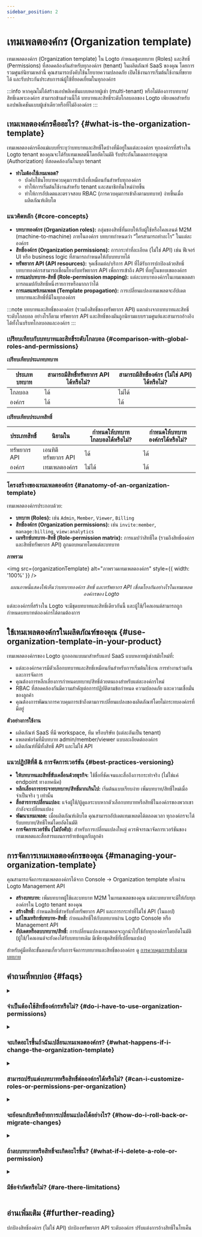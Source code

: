 ```yaml
---
sidebar_position: 2
---
```



# เทมเพลตองค์กร (Organization template)

<CloudLink to="/organization-template">เทมเพลตองค์กร (Organization template)</CloudLink> ใน Logto
กำหนดชุดบทบาท (Roles) และสิทธิ์ (Permissions) ที่สอดคล้องกันสำหรับทุกองค์กร (tenant) ในผลิตภัณฑ์
SaaS ของคุณ โดยการรวมศูนย์นิยามเหล่านี้ คุณสามารถบังคับใช้นโยบายความปลอดภัย
เปิดใช้งานการเริ่มต้นใช้งานที่ขยายได้ และรับประกันประสบการณ์ผู้ใช้ที่ยอดเยี่ยมในทุกองค์กร

:::info
หากคุณไม่ได้สร้างแอปพลิเคชันแบบหลายผู้เช่า (multi-tenant) หรือไม่ต้องการบทบาท/สิทธิ์เฉพาะองค์กร สามารถข้ามส่วนนี้ได้ บทบาทและสิทธิ์ระดับโกลบอลของ Logto เพียงพอสำหรับแอปพลิเคชันแบบผู้เช่าเดียวหรือที่ไม่อิงองค์กร
:::

## เทมเพลตองค์กรคืออะไร? \{#what-is-the-organization-template}

เทมเพลตองค์กรคือแม่แบบที่ระบุว่าบทบาทและสิทธิ์ใดบ้างที่มีอยู่ในแต่ละองค์กร ทุกองค์กรที่สร้างใน Logto tenant ของคุณจะได้รับเทมเพลตนี้โดยอัตโนมัติ รับประกันโมเดลการอนุญาต (Authorization) ที่สอดคล้องกันในทุก tenant

- **ทำไมต้องใช้เทมเพลต?**
  - บังคับใช้นโยบายควบคุมการเข้าถึงที่เหมือนกันสำหรับทุกองค์กร
  - ทำให้การเริ่มต้นใช้งานสำหรับ tenant และสมาชิกทีมใหม่ง่ายขึ้น
  - ทำให้การอัปเดตและตรวจสอบ RBAC (การควบคุมการเข้าถึงตามบทบาท) ง่ายขึ้นเมื่อผลิตภัณฑ์เติบโต

### แนวคิดหลัก \{#core-concepts}

- **บทบาทองค์กร (Organization roles):** กลุ่มของสิทธิ์ที่มอบให้กับผู้ใช้หรือไคลเอนต์ M2M (machine-to-machine) ภายในองค์กร บทบาทกำหนดว่า “ใครสามารถทำอะไร” ในแต่ละองค์กร
- **สิทธิ์องค์กร (Organization permissions):** การกระทำที่ละเอียด (ไม่ใช่ API) เช่น ฟีเจอร์ UI หรือ business logic ที่สามารถกำหนดให้กับบทบาทได้
- **ทรัพยากร API (API resources):** จุดเชื่อมต่อ/บริการ API ที่ได้รับการปกป้องด้วยสิทธิ์ บทบาทองค์กรสามารถเชื่อมโยงกับทรัพยากร API เพื่อการเข้าถึง API ที่อยู่ในขอบเขตองค์กร
- **การแมปบทบาท-สิทธิ์ (Role-permission mapping):** แต่ละบทบาทองค์กรในเทมเพลตสามารถแมปกับสิทธิ์หนึ่งรายการหรือมากกว่าได้
- **การเผยแพร่เทมเพลต (Template propagation):** การเปลี่ยนแปลงเทมเพลตจะอัปเดตบทบาทและสิทธิ์ที่มีในทุกองค์กร

:::note
บทบาทและสิทธิ์ขององค์กร (รวมถึงสิทธิ์ของทรัพยากร API) แตกต่างจากบทบาทและสิทธิ์ระดับโกลบอล อย่างไรก็ตาม ทรัพยากร API และสิทธิ์ของมันถูกนิยามแบบรวมศูนย์และสามารถอ้างอิงได้ทั้งในบริบทโกลบอลและองค์กร
:::

### เปรียบเทียบกับบทบาทและสิทธิ์ระดับโกลบอล \{#comparison-with-global-roles-and-permissions}

**เปรียบเทียบประเภทบทบาท**

<table>
  <thead>
    <tr>
      <th style={{ width: '200px' }}>ประเภทบทบาท</th>
      <th>สามารถมีสิทธิ์ทรัพยากร API ได้หรือไม่?</th>
      <th>สามารถมีสิทธิ์องค์กร (ไม่ใช่ API) ได้หรือไม่?</th>
    </tr>
  </thead>
  <tbody>
    <tr>
      <td>โกลบอล</td>
      <td>ได้</td>
      <td>ไม่ได้</td>
    </tr>
    <tr>
      <td>องค์กร</td>
      <td>ได้</td>
      <td>ได้</td>
    </tr>
  </tbody>
</table>

**เปรียบเทียบประเภทสิทธิ์**

<table>
  <thead>
    <tr>
      <th style={{ width: '200px' }}>ประเภทสิทธิ์</th>
      <th>นิยามใน</th>
      <th>กำหนดให้บทบาทโกลบอลได้หรือไม่?</th>
      <th>กำหนดให้บทบาทองค์กรได้หรือไม่?</th>
    </tr>
  </thead>
  <tbody>
    <tr>
      <td>ทรัพยากร API</td>
      <td>เอนทิตีทรัพยากร API</td>
      <td>ได้</td>
      <td>ได้</td>
    </tr>
    <tr>
      <td>องค์กร</td>
      <td>เทมเพลตองค์กร</td>
      <td>ไม่ได้</td>
      <td>ได้</td>
    </tr>
  </tbody>
</table>

### โครงสร้างของเทมเพลตองค์กร \{#anatomy-of-an-organization-template}

เทมเพลตองค์กรประกอบด้วย:

- **บทบาท (Roles):** เช่น `Admin`, `Member`, `Viewer`, `Billing`
- **สิทธิ์องค์กร (Organization permissions):** เช่น `invite:member`, `manage:billing`, `view:analytics`
- **เมทริกซ์บทบาท-สิทธิ์ (Role-permission matrix):** การแมปว่าสิทธิ์ใด (รวมถึงสิทธิ์องค์กรและสิทธิ์ทรัพยากร API) ถูกมอบหมายโดยแต่ละบทบาท

**ภาพรวม**

<img src={organizationTemplate} alt="ภาพรวมเทมเพลตองค์กร" style={{ width: '100%' }} />
<center>
  <figcaption>
    <i>
      แผนภาพนี้แสดงให้เห็นว่าบทบาทองค์กร สิทธิ์ และทรัพยากร API
      เชื่อมโยงกันอย่างไรในเทมเพลตองค์กรของ Logto
    </i>
  </figcaption>
</center>

แต่ละองค์กรที่สร้างใน Logto จะมีชุดบทบาทและสิทธิ์เดียวกันนี้ และผู้ใช้/ไคลเอนต์สามารถถูกกำหนดบทบาทต่อองค์กรได้ตามต้องการ

## ใช้เทมเพลตองค์กรในผลิตภัณฑ์ของคุณ \{#use-organization-template-in-your-product}

เทมเพลตองค์กรของ Logto ถูกออกแบบมาสำหรับแอป SaaS แบบหลายผู้เช่าสมัยใหม่ที่:

- แต่ละองค์กรควรมีตัวเลือกบทบาทและสิทธิ์เหมือนกันสำหรับการเริ่มต้นใช้งาน การทำงานร่วมกัน และการจัดการ
- คุณต้องการหลีกเลี่ยงการกำหนดบทบาท/สิทธิ์ด้วยตนเองสำหรับแต่ละองค์กรใหม่
- RBAC ที่สอดคล้องกันมีความสำคัญต่อการปฏิบัติตามข้อกำหนด ความปลอดภัย และความเชื่อมั่นของลูกค้า
- คุณต้องการพัฒนาการควบคุมการเข้าถึงตามการเปลี่ยนแปลงของผลิตภัณฑ์โดยไม่กระทบองค์กรที่มีอยู่

**ตัวอย่างการใช้งาน**

- ผลิตภัณฑ์ SaaS ที่มี workspace, ทีม หรือบริษัท (แต่ละอันเป็น tenant)
- แพลตฟอร์มที่มีบทบาท admin/member/viewer แบบละเอียดต่อองค์กร
- ผลิตภัณฑ์ที่มีทั้งสิทธิ์ API และไม่ใช่ API

### แนวปฏิบัติที่ดี & การจัดการเวอร์ชัน \{#best-practices-versioning}

- **ให้บทบาทและสิทธิ์ขับเคลื่อนด้วยธุรกิจ:** ใช้ชื่อที่ชัดเจนและสื่อถึงการกระทำจริง (ไม่ใช่แค่ endpoint ทางเทคนิค)
- **หลีกเลี่ยงการกระจายบทบาท/สิทธิ์มากเกินไป:** เริ่มต้นแบบเรียบง่าย เพิ่มบทบาท/สิทธิ์ใหม่เมื่อจำเป็นจริง ๆ เท่านั้น
- **สื่อสารการเปลี่ยนแปลง:** แจ้งผู้ใช้/ผู้ดูแลระบบหากตัวเลือกบทบาทหรือสิทธิ์ในองค์กรของพวกเขากำลังจะเปลี่ยนแปลง
- **พัฒนาเทมเพลต:** เมื่อผลิตภัณฑ์เติบโต คุณสามารถอัปเดตเทมเพลตได้ตลอดเวลา ทุกองค์กรจะได้รับบทบาท/สิทธิ์ใหม่โดยอัตโนมัติ
- **การจัดการเวอร์ชัน (ไม่บังคับ):** สำหรับการเปลี่ยนแปลงใหญ่ ควรพิจารณาจัดการเวอร์ชันของเทมเพลตและสื่อสารแผนการย้ายข้อมูลกับลูกค้า

## การจัดการเทมเพลตองค์กรของคุณ \{#managing-your-organization-template}

คุณสามารถจัดการเทมเพลตองค์กรได้จาก <CloudLink to="/organization-template">Console → Organization template</CloudLink> หรือผ่าน Logto Management API

- **สร้างบทบาท:** เพิ่มบทบาทผู้ใช้และบทบาท M2M ในเทมเพลตของคุณ แต่ละบทบาทจะมีให้กับทุกองค์กรใน Logto tenant ของคุณ
- **สร้างสิทธิ์:** กำหนดสิทธิ์สำหรับทั้งทรัพยากร API และการกระทำที่ไม่ใช่ API (ในแอป)
- **แก้ไขเมทริกซ์บทบาท-สิทธิ์:** กำหนดสิทธิ์ให้กับบทบาทผ่าน Logto Console หรือ Management API
- **อัปเดตหรือลบบทบาท/สิทธิ์:** การเปลี่ยนแปลงเทมเพลตจะถูกนำไปใช้กับทุกองค์กรโดยอัตโนมัติ (ผู้ใช้/ไคลเอนต์จะยังคงได้รับบทบาทเดิม มีเพียงชุดสิทธิ์ที่เปลี่ยนแปลง)

สำหรับคู่มือทีละขั้นตอนเกี่ยวกับการจัดการบทบาทและสิทธิ์ขององค์กร ดู [การควบคุมการเข้าถึงตามบทบาท](/authorization/role-based-access-control)

## คำถามที่พบบ่อย \{#faqs}

<details>
<summary>

### จำเป็นต้องใช้สิทธิ์องค์กรหรือไม่? \{#do-i-have-to-use-organization-permissions}

</summary>

ไม่จำเป็น สิทธิ์องค์กรเป็นทางเลือก คุณสามารถใช้เทมเพลตองค์กรเพื่อกำหนดเฉพาะบทบาทและสิทธิ์ของทรัพยากร API ก็ได้

</details>

<details>
<summary>

### จะเกิดอะไรขึ้นถ้าฉันเปลี่ยนเทมเพลตองค์กร? \{#what-happens-if-i-change-the-organization-template}

</summary>

การเปลี่ยนแปลงบทบาทหรือสิทธิ์จะสะท้อนในทุกองค์กรทันที ผู้ใช้และไคลเอนต์จะยังคงได้รับบทบาทเดิม มีเพียงสิ่งที่บทบาทนั้นอนุญาตเท่านั้นที่อาจเปลี่ยนแปลง

</details>

<details>
<summary>

### สามารถปรับแต่งบทบาทหรือสิทธิ์ต่อองค์กรได้หรือไม่? \{#can-i-customize-roles-or-permissions-per-organization}

</summary>

ไม่สามารถทำได้โดยตรง เทมเพลตองค์กรบังคับใช้โมเดลที่สอดคล้องกันในทุก tenant (แต่คุณยังสามารถกำหนดบทบาทต่างกันให้ผู้ใช้/ไคลเอนต์แต่ละคนในแต่ละองค์กรได้)

</details>

<details>
<summary>

### จะย้อนกลับหรือย้ายการเปลี่ยนแปลงได้อย่างไร? \{#how-do-i-roll-back-or-migrate-changes}

</summary>

อัปเดตเทมเพลตด้วยตนเองเพื่อคืนค่าบทบาท/สิทธิ์ก่อนหน้า สำหรับการย้ายข้อมูลที่ซับซ้อน ควรพิจารณากลยุทธ์การจัดการเวอร์ชัน

</details>

<details>
<summary>

### ถ้าลบบทบาทหรือสิทธิ์จะเกิดอะไรขึ้น? \{#what-if-i-delete-a-role-or-permission}

</summary>

ผู้ใช้/ไคลเอนต์ที่มีบทบาทนั้นจะสูญเสียการเข้าถึงสิทธิ์ที่ผูกกับบทบาทนั้น การลบสิทธิ์จะลบออกจากทุกบทบาทที่มีสิทธิ์นั้น

</details>

<details>
<summary>

### มีข้อจำกัดหรือไม่? \{#are-there-limitations}

</summary>

การปรับแต่งทำได้ในระดับเทมเพลต ไม่ใช่ต่อองค์กร [ติดต่อเรา](https://logto.io/contact) หากคุณต้องการข้อยกเว้นขั้นสูงต่อ tenant

</details>

## อ่านเพิ่มเติม \{#further-reading}

<Url href="/authorization/organization-permissions">ปกป้องสิทธิ์องค์กร (ไม่ใช่ API)</Url>
<Url href="/authorization/organization-level-api-resources">ปกป้องทรัพยากร API ระดับองค์กร</Url>
<Url href="/developers/custom-token-claims">ปรับแต่งการอ้างสิทธิ์ในโทเค็น</Url>
